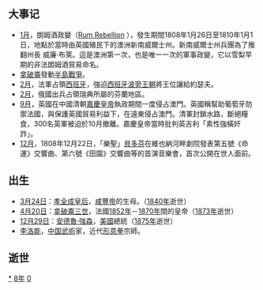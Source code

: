 {{yearTOC|1808|清'''[[嘉庆|嘉庆]]十三年'''；蔡牽'''[[光明_(蔡牽)|光明]]四年'''；越南'''[[嘉隆|嘉隆]]七年'''；日本'''[[文化_(年號)|文化]]五年'''}}
== 大事记 ==
*[[1月|1月]]，朗姆酒政變（[https://en.wikipedia.org/wiki/Rum_Rebellion Rum Rebellion] {{Wayback|url=https://en.wikipedia.org/wiki/Rum_Rebellion |date=20210603021622 }}），發生期間1808年1月26日至1810年1月1日，地點於當時由英國殖民下的澳洲新南威爾士州。新南威爾士州兵團為了推翻州長 威廉·布萊。這是澳洲第一次，也是唯一一次的軍事政變，它以雪梨早期的非法朗姆酒貿易命名。
*[[拿破崙|拿破崙]]發動[[半島戰爭|半島戰爭]]。
*[[2月|2月]]，法軍占領[[西班牙|西班牙]]，強迫[[西班牙波旁王朝|西班牙波旁王朝]]將王位讓給約瑟夫。
*[[2月|2月]]，俄國出兵占領瑞典所屬的芬蘭地區。
*[[9月|9月]]，英國在中國清朝[[嘉慶帝|嘉慶皇帝]]執政期間一度侵占澳門。英國稱幫助葡萄牙防禦法國，與保護英國貿易利益下，在遠東侵占澳門。清軍封鎖水路，斷絕糧食，300名英軍被迫於10月撤離。嘉慶皇帝當時批判英吉利「素性強橫奸詐」。
*[[12月|12月]]，1808年12月22日，「樂聖」[[貝多芬|貝多芬]]在維也納河畔劇院發表第五號《命運》交響曲、第六號《田園》交響曲等的首演音樂會，首次公開在世人面前。

== 出生 ==
*[[3月24日|3月24日]]：[[孝全成皇后|孝全成皇后]]，[[咸豐帝|咸豐帝]]的生母。（[[1840年|1840年]]逝世）
*[[4月20日|4月20日]]：[[拿破仑三世|拿破崙三世]]，法國[[1852年|1852年]]－[[1870年|1870年]]間的皇帝（[[1873年|1873年]]逝世）
*[[12月29日|12月29日]]：[[安德魯·強森|安德魯·強森]]，[[美國|美國]]總統（[[1875年|1875年]]逝世）
*[[李洛能|李洛能]]，[[中国|中国]][[武術|武術]]家，近代[[形意拳|形意拳]]宗師。

== 逝世 ==
{{Wikisource year mention}}
{{MonthTOC|1808年|逝世人物列表}}

[[Category:1808年|*]]
[[Category:1800年代|8年]]
[[Category:19世纪各年|0]]